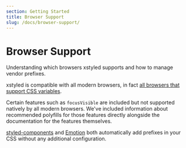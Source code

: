 ```yaml
---
section: Getting Started
title: Browser Support
slug: /docs/browser-support/
---
```


# Browser Support

Understanding which browsers xstyled supports and how to manage vendor prefixes.

xstyled is compatible with all modern browsers, in fact [all browsers that support CSS variables](https://caniuse.com/css-variables).

Certain features such as `focusVisible` are included but not supported natively by all modern browsers. We've included information about recommended polyfills for those features directly alongside the documentation for the features themselves.

[styled-components](https://styled-components.com/) and [Emotion](https://emotion.sh/) both automatically add prefixes in your CSS without any additional configuration.
